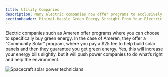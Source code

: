 ```yaml
---
title: Utility Companies
description: Many electric companies now offer programs to exclusively buy solar
sectionHeader: Minimal-Hassle Green Energy Straight From Your Electric Company
---
```


Electric companies such as Ameren offer programs where you can choose to specifically buy green energy.
In the case of Ameren, they offer a “Community Solar” program, where you pay a $25 fee to help build solar panels and then they guarantee you get green energy.
Yes, this will increase your energy bills slightly, but it will push power companies to do what’s right and help the environment.

<img src="/images/utility_companies.avif" alt="Spacecraft solar power technicians"/>
